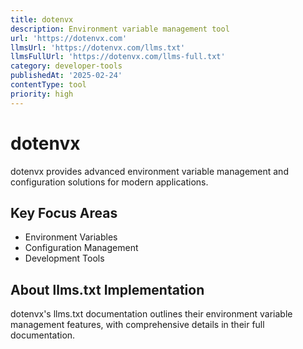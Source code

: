 ```yaml
---
title: dotenvx
description: Environment variable management tool
url: 'https://dotenvx.com'
llmsUrl: 'https://dotenvx.com/llms.txt'
llmsFullUrl: 'https://dotenvx.com/llms-full.txt'
category: developer-tools
publishedAt: '2025-02-24'
contentType: tool
priority: high
---
```


# dotenvx

dotenvx provides advanced environment variable management and configuration solutions for modern applications.

## Key Focus Areas

- Environment Variables
- Configuration Management
- Development Tools

## About llms.txt Implementation

dotenvx's llms.txt documentation outlines their environment variable management features, with comprehensive details in their full documentation.
